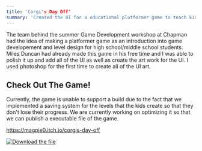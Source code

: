 ```yaml
---
title: 'Corgi's Day Off'
summary: 'Created the UI for a educational platformer game to teach kids about level design and get an introduction to Unity.'
---
```


The team behind the summer Game Development workshop at Chapman had the idea of making a platformer game as an introduction into game developement and level design for high school/middle school students. Miles Duncan had already made this game in his free time and I was able to polish it up and add all of the UI as well as create the art work for the UI. I used photoshop for the first time to create all of the UI art.

## Check Out The Game!

Currently, the game is unable to support a build due to the fact that we implemented a saving system for the levels that the kids create so that they don't lose their progress. We are currently working on optimizing it so that we can publish a executable file of the game.

https://magpie0.itch.io/corgis-day-off

[![Download the file](https://img.itch.zone/aW1hZ2UvMjc5ODI5My8xNjk5MTU2Ni5wbmc=/794x1000/A0aDws.png)](https://magpie0.itch.io/corgis-day-off)


